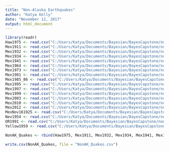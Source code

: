 ```yaml
---
title: "Non-Alaska Earthquakes"
author: "Katya Kelly"
date: "November 12, 2017"
output: html_document
---
```


```r
library(readr)
Haw1975 <- read.csv("C:/Users/Katya/Documents/Bayesian/BayesCapstone/nonalaskaearthquakes/Haw1975.csv")
Mex1911 <- read.csv("C:/Users/Katya/Documents/Bayesian/BayesCapstone/nonalaskaearthquakes/Mex1911.csv")
Mex1932 <- read.csv("C:/Users/Katya/Documents/Bayesian/BayesCapstone/nonalaskaearthquakes/Mex1932.csv")
Mex1934 <- read.csv("C:/Users/Katya/Documents/Bayesian/BayesCapstone/nonalaskaearthquakes/Mex1934.csv")
Mex1941 <- read.csv("C:/Users/Katya/Documents/Bayesian/BayesCapstone/nonalaskaearthquakes/Mex1941.csv")
Mex1964 <- read.csv("C:/Users/Katya/Documents/Bayesian/BayesCapstone/nonalaskaearthquakes/Mex1964.csv")
Mex1973 <- read.csv("C:/Users/Katya/Documents/Bayesian/BayesCapstone/nonalaskaearthquakes/Mex1973.csv")
Mex1981 <- read.csv("C:/Users/Katya/Documents/Bayesian/BayesCapstone/nonalaskaearthquakes/Mex1981.csv")
Mex1985_86 <- read.csv("C:/Users/Katya/Documents/Bayesian/BayesCapstone/nonalaskaearthquakes/Mex1985_86.csv")
Mex1995 <- read.csv("C:/Users/Katya/Documents/Bayesian/BayesCapstone/nonalaskaearthquakes/Mex1995.csv")
Mex1997 <- read.csv("C:/Users/Katya/Documents/Bayesian/BayesCapstone/nonalaskaearthquakes/Mex1997.csv")
Mex1999 <- read.csv("C:/Users/Katya/Documents/Bayesian/BayesCapstone/nonalaskaearthquakes/Mex1999.csv")
Mex2003 <- read.csv("C:/Users/Katya/Documents/Bayesian/BayesCapstone/nonalaskaearthquakes/Mex2003.csv")
Mex2010 <- read.csv("C:/Users/Katya/Documents/Bayesian/BayesCapstone/nonalaskaearthquakes/Mex2010.csv")
Mex2012 <- read.csv("C:/Users/Katya/Documents/Bayesian/BayesCapstone/nonalaskaearthquakes/Mex2012.csv")
MexNov161925 <- read.csv("C:/Users/Katya/Documents/Bayesian/BayesCapstone/nonalaskaearthquakes/MexNov161925.csv")
Nev1954 <- read.csv("C:/Users/Katya/Documents/Bayesian/BayesCapstone/nonalaskaearthquakes/Nev1954.csv")
OR1991 <- read.csv("C:/Users/Katya/Documents/Bayesian/BayesCapstone/nonalaskaearthquakes/OR1991.csv")
Yellow1959 <- read.csv("C:/Users/Katya/Documents/Bayesian/BayesCapstone/nonalaskaearthquakes/Yellow1959.csv")

NonAK_Quakes <- rbind(Haw1975, Mex1911, Mex1932, Mex1934, Mex1941, Mex1964, Mex1973, Mex1981, Mex1985_86, Mex1995, Mex1997, Mex1999, Mex2003, Mex2010, Mex2012, MexNov161925, Nev1954, OR1991, Yellow1959)

write.csv(NonAK_Quakes, file = "NonAK_Quakes.csv")
```


